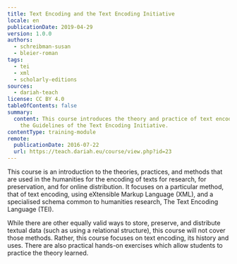 ```yaml
---
title: Text Encoding and the Text Encoding Initiative
locale: en
publicationDate: 2019-04-29
version: 1.0.0
authors:
  - schreibman-susan
  - bleier-roman
tags:
  - tei
  - xml
  - scholarly-editions
sources:
  - dariah-teach
license: CC BY 4.0
tableOfContents: false
summary:
  content: This course introduces the theory and practice of text encoding using
    the Guidelines of the Text Encoding Initiative.
contentType: training-module
remote:
  publicationDate: 2016-07-22
  url: https://teach.dariah.eu/course/view.php?id=23
---
```

This course is an introduction to the theories, practices, and methods that are used in the humanities for the encoding of texts for research, for preservation, and for online distribution. It focuses on a particular method, that of text encoding, using eXtensible Markup Language (XML), and a specialised schema common to humanities research, The Text Encoding Language (TEI).

While there are other equally valid ways to store, preserve, and distribute textual data (such as using a relational structure), this course will not cover those methods. Rather, this course focuses on text encoding, its history and uses. There are also practical hands-on exercises which allow students to practice the theory learned.

